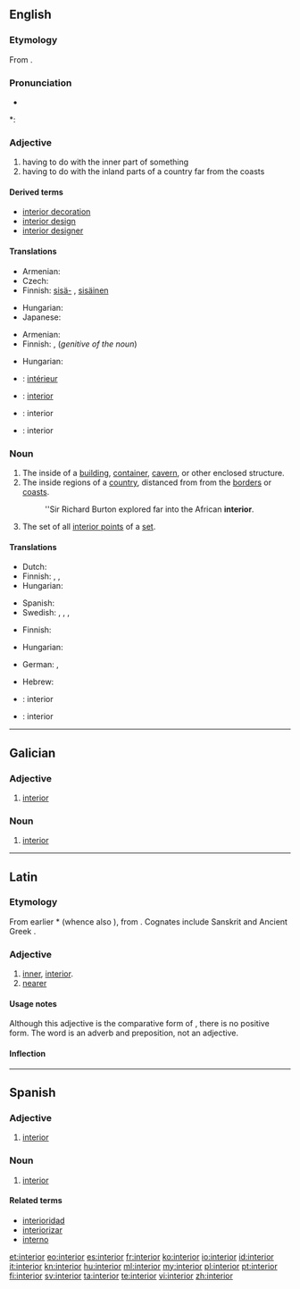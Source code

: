 {{wikipedia|dab=interior}}
==English==

===Etymology===
From {{etyl|la}} {{term|interior||inner, interior|lang=la}}.

===Pronunciation===
* {{audio|en-us-interior.ogg|Audio (US)}}

*: {{rhymes|ɪəriə(r)}}

===Adjective===
{{en-adj|-}}

# having to do with the inner part of something
# having to do with the inland parts of a country far from the coasts

====Derived terms====
* [[interior decoration]]
* [[interior design]]
* [[interior designer]]

====Translations====
{{trans-top|having to do with the inner part of something}}
* Armenian: {{t-|hy|ներքին|tr=nerk’in}}
* Czech: {{t-|cs|vnitřní}}
* Finnish: [[sisä-]] {{qualifier|in compounds}}, [[sisäinen]]
{{trans-mid}}
* Hungarian: {{t+|hu|belső}}
* Japanese: {{t|ja|内部|tr=naibu|sc=Jpan}}
{{trans-bottom}}

{{trans-top|having to do with the inland parts of a country}}
* Armenian: {{t-|hy|ներքին|tr=nerk’in}}
* Finnish: {{t+|fi|sisä-}}, {{t+|fi|sisämaa|alt=sisämaan}} (''genitive of the noun'')
{{trans-mid}}
* Hungarian: {{t-|hu|bel-}}
{{trans-bottom}}

{{checktrans-top}}
* {{ttbc|fr}}: [[intérieur]] {{m}}
* {{ttbc|pt}}: [[interior]] {{m}}
{{trans-mid}}
* {{ttbc|ia}}: interior
* {{ttbc|es}}: interior {{m}}
{{trans-bottom}}

===Noun===
{{en-noun}}

# The inside of a [[building]], [[container]], [[cavern]], or other enclosed structure.
# The inside regions of a [[country]], distanced from from the [[border]]s or [[coast]]s.
#: ''Sir Richard Burton explored far into the African '''interior'''.
# {{mathematics|topology}} The set of all [[interior point|interior points]] of a [[set]].

====Translations====
{{trans-top|the inside of an enclosed structure}}
* Dutch: {{t-|nl|interieur|n}}
* Finnish: {{t|fi|sisätila}}, {{t-|fi|sisus}}, {{t+|fi|sisäpuoli}}
* Hungarian: {{t+|hu|belső}}
{{trans-mid}}
* Spanish: {{t+|es|interior|m}}
* Swedish: {{t|sv|interiör}},  {{t|sv|insida}},  {{t|sv|innandöme}},  {{t|sv|det inre}}
{{trans-bottom}}

{{trans-top|the inside regions of a country}}
* Finnish: {{t+|fi|sisämaa}}
{{trans-mid}}
* Hungarian: {{t|hu|belterület}}
{{trans-bottom}}

{{trans-top|the set of all interior points}}
* German: {{t|de|Inneres|n}},  {{t|de|offener Kern|m}}
{{trans-mid}}
* Hebrew: {{t+|he|פנים|m|tr=pním}}
{{trans-bottom}}

{{checktrans-top}}
* {{ttbc|ia}}: interior
* {{ttbc|es}}: interior {{m}}
{{trans-bottom}}

----

==Galician==

===Adjective===
{{gl-adj|f=interior|pl=interiores}}

# [[#English|interior]]

===Noun===
{{gl-noun|m|interiores}}

# [[#English|interior]]

----

==Latin==

===Etymology===
From earlier *{{term||interus}} (whence also {{term|intra|intrā|lang=la}}), from {{proto|Indo-European|h₁énteros|inner, what is inside|lang=la}}. Cognates include Sanskrit {{term|sc=Deva|अन्तर|tr=ántara||interior|lang=sa}} and Ancient Greek {{term|sc=polytonic|ἔντερον|tr=enteron||intestine, bowel|lang=grc}}.

===Adjective===
{{infl|la|adjective|comparative of|inter|cat=comparatives}}

# [[inner]], [[#English|interior]].
# [[nearer]]

====Usage notes====
Although this adjective is the comparative form of {{term|inter|lang=la}}, there is no positive form.  The word {{term|inter|lang=la}} is an adverb and preposition, not an adjective.

====Inflection====
{{la-decl-comparative|inter}}

----

==Spanish==

===Adjective===
{{es-adj|pl=interiores}}

# [[interior#English|interior]]

===Noun===
{{es-noun-m|pl=interiores}}

# [[interior#English|interior]]

====Related terms====
* [[interioridad]]
* [[interiorizar]]
* [[interno]]

[[et:interior]]
[[eo:interior]]
[[es:interior]]
[[fr:interior]]
[[ko:interior]]
[[io:interior]]
[[id:interior]]
[[it:interior]]
[[kn:interior]]
[[hu:interior]]
[[ml:interior]]
[[my:interior]]
[[pl:interior]]
[[pt:interior]]
[[fi:interior]]
[[sv:interior]]
[[ta:interior]]
[[te:interior]]
[[vi:interior]]
[[zh:interior]]